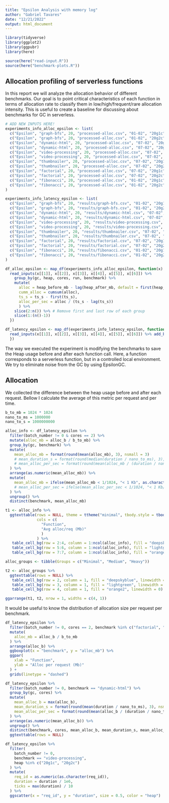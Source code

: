 ```yaml
---
title: "Epsilon Analysis with memory log"
author: "Gabriel Tavares"
date: "12/21/2022"
output: html_document
---
```


```r
library(tidyverse)
library(ggplot2)
library(ggpubr)
library(here)
```

```r
source(here("read-input.R"))
source(here("benchmark-plots.R"))
```

## Allocation profiling of serverless functions

In this report we will analyze the allocation behavior of different benchmarks. Our goal is to point critical characteristics of each function in terms of allocation rate to classify them in low/high/frequent/rare allocation intensity. This is useful to create a baseline for discussing about benchmarks for GC in serverless.

```r
# ADD NEW INPUTS HERE!
experiments_info_alloc_epsilon <- list(
  c("Epsilon", "graph-bfs", 20, "processed-alloc.csv", "01-02", "20g1c"),
  c("Epsilon", "graph-bfs", 20, "processed-alloc.csv", "01-02", "20g2c"),
  c("Epsilon", "dynamic-html", 20, "processed-alloc.csv", "07-02", "20g1c"),
  c("Epsilon", "dynamic-html", 20, "processed-alloc.csv", "07-02", "20g2c"),
  c("Epsilon", "video-processing", 20, "processed-alloc.csv", "07-02", "20g1c"),
  c("Epsilon", "video-processing", 20, "processed-alloc.csv", "07-02", "20g2c"),
  c("Epsilon", "thumbnailer", 20, "processed-alloc.csv", "07-02", "20g1c"),
  c("Epsilon", "thumbnailer", 20, "processed-alloc.csv", "07-02", "20g2c"),
  c("Epsilon", "factorial", 20, "processed-alloc.csv", "07-02", "20g1c"),
  c("Epsilon", "factorial", 20, "processed-alloc.csv", "07-02", "20g2c"),
  c("Epsilon", "fibonacci", 20, "processed-alloc.csv", "01-02", "20g1c"),
  c("Epsilon", "fibonacci", 20, "processed-alloc.csv", "01-02", "20g2c")
)

experiments_info_latency_epsilon <- list(
  c("Epsilon", "graph-bfs", 20, "results/graph-bfs.csv", "01-02", "20g1c"),
  c("Epsilon", "graph-bfs", 20, "results/graph-bfs.csv", "01-02", "20g2c"),
  c("Epsilon", "dynamic-html", 20, "results/dynamic-html.csv", "07-02", "20g1c"),
  c("Epsilon", "dynamic-html", 20, "results/dynamic-html.csv", "07-02", "20g2c"),
  c("Epsilon", "video-processing", 20, "results/video-processing.csv", "07-02", "20g1c"),
  c("Epsilon", "video-processing", 20, "results/video-processing.csv", "07-02", "20g2c"),
  c("Epsilon", "thumbnailer", 20, "results/thumbnailer.csv", "07-02", "20g1c"),
  c("Epsilon", "thumbnailer", 20, "results/thumbnailer.csv", "07-02", "20g2c"),
  c("Epsilon", "factorial", 20, "results/factorial.csv", "07-02", "20g1c"),
  c("Epsilon", "factorial", 20, "results/factorial.csv", "07-02", "20g2c"),
  c("Epsilon", "fibonacci", 20, "results/fibonacci.csv", "01-02", "20g1c"),
  c("Epsilon", "fibonacci", 20, "results/fibonacci.csv", "01-02", "20g2c")
)
```


```r
df_alloc_epsilon <- map_df(experiments_info_alloc_epsilon, function(x) { 
  read_inputs(x[[1]], x[[2]], x[[3]], x[[4]], x[[5]], x[[6]]) %>%
    group_by(gc, heap, cores, run, benchmark) %>%
    mutate(
      alloc = heap_before_mb - lag(heap_after_mb, default = first(heap_before_mb)),
      cumm_alloc = cumsum(alloc),
      ts_s = ts_s - first(ts_s),
      alloc_per_sec = alloc / (ts_s - lag(ts_s))
      ) %>%
    slice(2:n()) %>% # Remove first and last row of each group
    slice(1:(n()-1))
  })

df_latency_epsilon <- map_df(experiments_info_latency_epsilon, function(x) { 
  read_inputs(x[[1]], x[[2]], x[[3]], x[[4]], x[[5]], x[[6]]) %>% add_batch_number() 
  })
```

The way we executed the experiment is modifying the benchmarks to save the Heap usage before and after each function call. Here, a function corresponds to a serverless function, but in a controlled local environment. We try to eliminate noise from the GC by using EpsilonGC.

## Allocation

We collected the difference between the heap usage before and after each request. Bellow I calculate the average of this metric per request and per time.

```r
b_to_mb = 1024 * 1024
nano_to_ms = 1000000
nano_to_s = 1000000000
```

```r
alloc_info <- df_latency_epsilon %>%
  filter(batch_number != 0 & cores == 2) %>%
  mutate(alloc_mb = alloc_b / b_to_mb) %>%
  group_by(gc, benchmark) %>%
  mutate(
    mean_alloc_mb = format(round(mean(alloc_mb), 3), nsmall = 3)
    # mean_duration_s = format(round(median(duration / nano_to_ms), 3), nsmall = 3),
    # mean_alloc_per_sec = format(round(mean(alloc_mb / (duration / nano_to_s )), 3), nsmall = 3)
  ) %>%
  arrange(as.numeric(mean_alloc_mb)) %>%
  mutate(
    mean_alloc_mb = ifelse(mean_alloc_mb < 1/1024, "< 1 Kb", as.character(mean_alloc_mb))
    # mean_alloc_per_sec = ifelse(mean_alloc_per_sec < 1/1024, "< 1 Kb/s", as.character(mean_alloc_per_sec))
  ) %>%
  ungroup() %>%
  distinct(benchmark, mean_alloc_mb)

t1 <- alloc_info %>%
  ggtexttable(rows = NULL, theme = ttheme("minimal", tbody.style = tbody_style(hjust=1, x=0.9)), 
              cols = c(
                "Function", 
                "Avg alloc/req (Mb)"
                )
              ) %>%
   table_cell_bg(row = 2:4, column = 1:ncol(alloc_info), fill = "deepskyblue") %>%
   table_cell_bg(row = 5:6, column = 1:ncol(alloc_info), fill = "lightgreen") %>%
   table_cell_bg(row = 7:7, column = 1:ncol(alloc_info), fill = "orange2")

alloc_groups <- tibble(Groups = c("Minimal", "Medium", "Heavy"))

t2 <- alloc_groups %>%
  ggtexttable(rows = NULL) %>%
   table_cell_bg(row = 2, column = 1, fill = "deepskyblue", linewidth = 0) %>%
   table_cell_bg(row = 3, column = 1, fill = "lightgreen", linewidth = 0) %>%
   table_cell_bg(row = 4, column = 1, fill = "orange2", linewidth = 0)

ggarrange(t1, t2, nrow = 1, widths = c(4, 1))
```

It would be useful to know the distribution of allocation size per request per benchmark.



```r
df_latency_epsilon %>%
  filter(batch_number != 0, cores == 2, benchmark %in% c("factorial", "fibonacci")) %>%
  mutate(
    alloc_mb = alloc_b / b_to_mb
  ) %>%
  arrange(alloc_b) %>%
  ggboxplot(x = "benchmark", y = "alloc_mb") %>%
  ggpar(
    xlab = "Function",
    ylab = "Alloc per request (Mb)"
  ) + 
  grids(linetype = "dashed")
```

```r
df_latency_epsilon %>%
  filter(batch_number != 0, benchmark == "dynamic-html") %>%
  group_by(gc, cores) %>%
  mutate(
    mean_alloc_b = max(alloc_b),
    mean_duration_s = format(round(mean(duration / nano_to_ms), 3), nsmall = 3),
    mean_alloc_per_sec = format(round(mean(alloc_b / (duration / nano_to_s )), 3), nsmall = 3)
  ) %>%
  arrange(as.numeric(mean_alloc_b)) %>%
  ungroup() %>%
  distinct(benchmark, cores, mean_alloc_b, mean_duration_s, mean_alloc_per_sec) %>%
  ggtexttable(rows = NULL)
```


```r
df_latency_epsilon %>%
  filter(
    batch_number != 0,
    benchmark == "video-processing", 
    heap %in% c("20g1c", "20g2c")
  ) %>%
  mutate(
    req_id = as.numeric(as.character(req_id)),
    duration = duration / 1e6,
    ticks = max(duration) / 10
  ) %>%
  ggscatter(x = "req_id", y = "duration", size = 0.5, color = "heap")
```
















